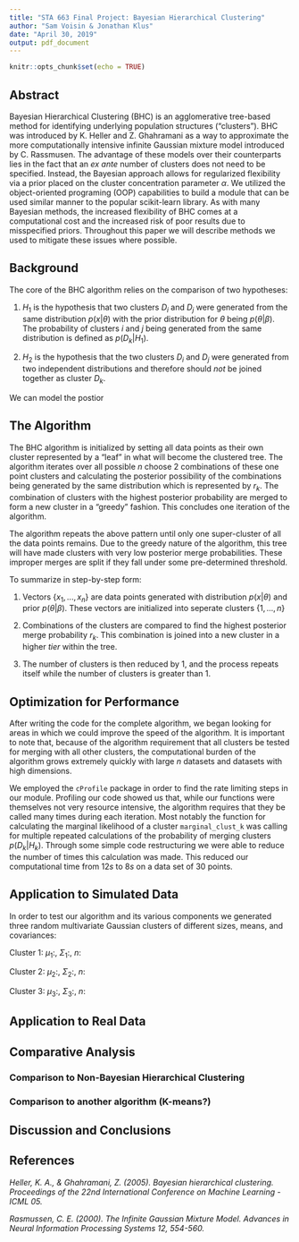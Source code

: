 ```yaml
---
title: "STA 663 Final Project: Bayesian Hierarchical Clustering"
author: "Sam Voisin & Jonathan Klus"
date: "April 30, 2019"
output: pdf_document
---
```


```r
knitr::opts_chunk$set(echo = TRUE)
```

## Abstract

Bayesian Hierarchical Clustering (BHC) is an agglomerative tree-based method for identifying underlying population structures ("clusters"). BHC was introduced by K. Heller and Z. Ghahramani as a way to approximate the more computationally intensive infinite Gaussian mixture model introduced by C. Rassmusen. The advantage of these models over their counterparts lies in the fact that an *ex ante* number of clusters does not need to be specified. Instead, the Bayesian approach allows for regularized flexibility via a prior placed on the cluster concentration parameter $\alpha$. We utilized the object-oriented programing (OOP) capabilities to build a module that can be used similar manner to the popular scikit-learn library. As with many Bayesian methods, the increased flexibility of BHC comes at a computational cost and the increased risk of poor results due to misspecified priors. Throughout this paper we will describe methods we used to mitigate these issues where possible.

## Background

The core of the BHC algorithm relies on the comparison of two hypotheses:

1) $H_1$ is the hypothesis that two clusters $D_i$ and $D_j$ were generated from the same distribution $p(x | \theta)$ with the prior distribution for $\theta$ being $p(\theta | \beta)$. The probability of clusters $i$ and $j$ being generated from the same distribution is defined as $p(D_k|H_1)$.

2) $H_2$ is the hypothesis that the two clusters $D_i$ and $D_j$ were generated from two independent distributions and therefore should *not* be joined together as cluster $D_k$. 

We can model the postior 

## The Algorithm

The BHC algorithm is initialized by setting all data points as their own cluster represented by a "leaf" in what will become the clustered tree. The algorithm iterates over all possible $n$ choose $2$ combinations of these one point clusters and calculating the posterior possibility of the combinations being generated by the same distribution which is represented by $r_k$. The combination of clusters with the highest posterior probability are merged to form a new cluster in a "greedy" fashion. This concludes one iteration of the algorithm.

The algorithm repeats the above pattern until only one super-cluster of all the data points remains. Due to the greedy nature of the algorithm, this tree will have made clusters with very low posterior merge probabilities. These improper merges are split if they fall under some pre-determined threshold.

To summarize in step-by-step form:

1) Vectors $\{x_1, ..., x_n\}$ are data points generated with distribution $p(x | \theta)$ and prior $p(\theta | \beta)$. These vectors are initialized into seperate clusters $\{1, ..., n\}$

2) Combinations of the clusters are compared to find the highest posterior merge probability $r_k$. This combination is joined into a new cluster in a higher *tier* within the tree.

3) The number of clusters is then reduced by $1$, and the process repeats itself while the number of clusters is greater than $1$.

## Optimization for Performance

After writing the code for the complete algorithm, we began looking for areas in which we could improve the speed of the algorithm. It is important to note that, because of the algorithm requirement that all clusters be tested for merging with all other clusters, the computational burden of the algorithm grows extremely quickly with large $n$ datasets and datasets with high dimensions.

We employed the `cProfile` package in order to find the rate limiting steps in our module. Profiling our code showed us that, while our functions were themselves not very resource intensive, the algorithm requires that they be called many times during each iteration. Most notably the function for calculating the marginal likelihood of a cluster `marginal_clust_k` was calling for multiple repeated calculations of the probability of merging clusters $p(D_k|H_k)$. Through some simple code restructuring we were able to reduce the number of times this calculation was made. This reduced our computational time from $12s$ to $8s$ on a data set of $30$ points.

## Application to Simulated Data

In order to test our algorithm and its various components we generated three random multivariate Gaussian clusters of different sizes, means, and covariances:

Cluster $1$: $\mu_1:$, $\Sigma_1:$, $n:$ 

Cluster $2$: $\mu_2:$, $\Sigma_2:$, $n:$

Cluster $3$: $\mu_3:$, $\Sigma_3:$, $n:$



## Application to Real Data

## Comparative Analysis

### Comparison to Non-Bayesian Hierarchical Clustering

### Comparison to another algorithm (K-means?)

## Discussion and Conclusions



## References

*Heller, K. A., & Ghahramani, Z. (2005). Bayesian hierarchical clustering.
Proceedings of the 22nd International Conference on Machine Learning - ICML 05.*

*Rasmussen, C. E. (2000). The Infinite Gaussian Mixture Model. 
Advances in Neural Information Processing Systems 12, 554-560.*
